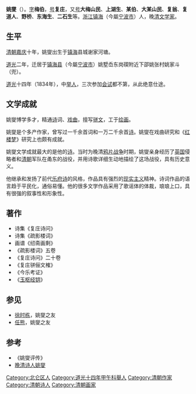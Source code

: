 {{Otheruses|other=名为东海生的其他人物|东海生}}
{{明清人物信息框
| 姓名 = 姚燮
| 原名 = 
| 圖片名稱= 姚燮.jpg
| 圖片大小 = 200px
| 圖片說明 = 《[[清代學者像傳|清代學者像傳]]》第二集之姚燮像
| 最高職務 = 
| 國家 = 
| 籍貫 = [[浙江|浙江]][[鎮海縣|鎮海縣]]
| 族裔 = 漢族
| 字號 = 字梅伯，號復莊
| 諡號 = 
| 出生日期 = [[嘉慶|嘉慶]]十年（1805年）
| 出生地點 = [[浙江|浙江]][[鎮海縣|鎮海縣]]
| 逝世日期 = [[同治|同治]]三年（1864年）
| 逝世地點 = [[浙江|浙江]][[鎮海縣|鎮海縣]]
| 墓葬 = 
| 配偶 =
| 親屬 =
| 出身 = 
* 道光十四年甲午科舉人
| 經歷 = 
| 著作 =
}}

'''姚燮'''（{{bd|1805年||1864年||Yao姚}}）。[[表字|字]]'''梅伯'''，[[号|号]]'''复庄'''，又[[号|号]]'''大梅山民'''、'''上湖生'''、'''某伯'''、'''大某山民'''、'''复翁'''、'''复道人'''、'''野桥'''、'''东海生'''、'''二石生'''等。[[浙江|浙江]][[镇海|镇海]]（今屬[[宁波市|宁波市]]）人，晚[[清|清]][[文学家|文学家]]。

==生平==
[[清朝|清朝]][[嘉庆|嘉庆]]十年，姚燮出生于[[镇海|镇海]]县城谢家河塘。

[[道光|道光]]二年，迁居于[[镇海县|镇海县]]（今屬[[宁波市|宁波市]]）姚墅岙东岗碶附近下邵姚张村姚家斗（兜）。

[[道光|道光]]十四年（1834年），中[[举人|举人]]，三次参加[[会试|会试]]都不第，从此绝意仕途。

==文学成就==
姚燮博学多才，精通[[诗|诗]]词、[[戏曲|戏曲]]，擅写[[骈文|骈文]]，工于[[绘画|绘画]]。

姚燮是个多产作家，曾写过一千余首词和一万二千余首[[诗|诗]]。姚燮在戏曲研究和《[[红楼梦|红楼梦]]》研究上也颇有成就。

姚燮文学成就最大的是他的[[诗|诗]]。当时为晚清[[鸦片战争|鸦片战争]]时期，姚燮亲身经历了[[英国|英国]]侵略者和[[清朝|清朝]]军队在甬东的战役，并用诗歌详细生动地描绘了这场战役，具有历史意义。

他继承和发扬了前代[[乐府诗|乐府诗]]的风格，作品具有强烈的[[现实主义|现实主义]]精神。诗词作品的语言趋于平民化，通俗易懂。他的很多文学作品采用了歌谣体的体裁，琅琅上口，具有很强的叙事性和形象性。

==著作==
*诗集《复庄诗问》
*诗集《疏影楼词》
*画谱《纫斋画剩》
*《疏影楼词》五卷
*《复庄诗问》二十卷
*《复庄骈俪文榷》
*《今乐考证》
*《[[玉枢经钥|玉枢经钥]]》

==参见==
* [[徐时栋|徐时栋]]，姚燮之友
* [[任熊|任熊]]，姚燮之友

==参考==
* 《姚燮评传》
* [https://web.archive.org/web/20070927080429/http://www.nbzx.gov.cn/article.jsp?aid=395 晚清诗人姚燮]

{{Authority control}}

{{DEFAULTSORT:Yao姚}}
[[Category:北仑区人|Category:北仑区人]]
[[Category:道光十四年甲午科舉人|Category:道光十四年甲午科舉人]]
[[Category:清朝作家|Category:清朝作家]]
[[Category:清朝诗人|Category:清朝诗人]]
[[Category:清朝画家|Category:清朝画家]]